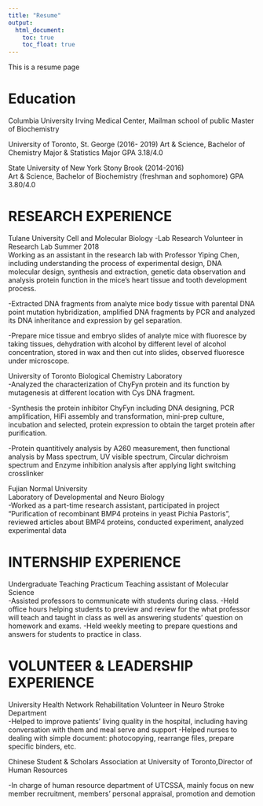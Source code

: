 ```yaml
---
title: "Resume"
output: 
  html_document:
    toc: true
    toc_float: true
---
```


This is a resume page

# Education
Columbia University Irving Medical Center, Mailman school of public
Master of Biochemistry

University of Toronto, St. George (2016- 2019)
Art & Science, Bachelor of Chemistry Major & Statistics Major
GPA 3.18/4.0

State University of New York Stony Brook (2014-2016)   
Art & Science, Bachelor of Biochemistry (freshman and sophomore)
GPA 3.80/4.0

# RESEARCH EXPERIENCE

Tulane University Cell and Molecular Biology 
-Lab Research Volunteer in Research Lab Summer 2018    	
Working as an assistant in the research lab with Professor Yiping Chen, including understanding the process of experimental design, DNA molecular design, synthesis and extraction, genetic data observation and analysis protein function in the mice’s heart tissue and tooth development process.  

-Extracted DNA fragments from analyte mice body tissue with parental DNA point mutation hybridization, amplified DNA fragments by PCR and analyzed its DNA inheritance and expression by gel separation.

-Prepare mice tissue and embryo slides of analyte mice with fluoresce by taking tissues, dehydration with alcohol by different level of alcohol concentration, stored in wax and then cut into slides, observed fluoresce under microscope. 


University of Toronto 
Biological Chemistry Laboratory                                                                                                                 
-Analyzed the characterization of ChyFyn protein and its function by mutagenesis at different location with Cys DNA fragment.

-Synthesis the protein inhibitor ChyFyn including DNA designing, PCR amplification, HiFi assembly and transformation, mini-prep culture, incubation and selected, protein expression to obtain the target protein after purification.

-Protein quantitively analysis by A260 measurement, then functional analysis by Mass spectrum, UV visible spectrum, Circular dichroism spectrum and Enzyme inhibition analysis after applying light switching crosslinker


Fujian Normal University                                              
Laboratory of Developmental and Neuro Biology                                                                                          
-Worked as a part-time research assistant, participated in project “Purification of recombinant BMP4 proteins in yeast Pichia Pastoris”, reviewed articles about BMP4 proteins, conducted experiment, analyzed experimental data


# INTERNSHIP EXPERIENCE	
Undergraduate Teaching Practicum Teaching assistant of Molecular Science                                                                                           
-Assisted professors to communicate with students during class.
-Held office hours helping students to preview and review for the what professor will teach and taught in class as well as answering students’ question on homework and exams. 
-Held weekly meeting to prepare questions and answers for students to practice in class.

# VOLUNTEER & LEADERSHIP EXPERIENCE	
University Health Network Rehabilitation
Volunteer in Neuro Stroke Department                                                                                              
-Helped to improve patients’ living quality in the hospital, including having conversation with them and meal serve and support
-Helped nurses to dealing with simple document: photocopying, rearrange files, prepare specific binders, etc.

Chinese Student & Scholars Association at University of Toronto,Director of Human Resources 

-In charge of human resource department of UTCSSA, mainly focus on new member recruitment, members’ personal appraisal, promotion and demotion





























